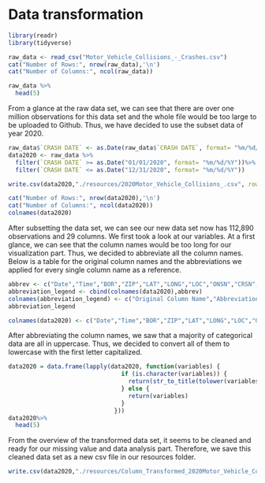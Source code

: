 # Data transformation

```{r}
library(readr)
library(tidyverse)

raw_data <- read_csv("Motor_Vehicle_Collisions_-_Crashes.csv")
cat("Number of Rows:", nrow(raw_data),'\n')
cat("Number of Columns:", ncol(raw_data))

```

```{r}
raw_data %>%
  head(5)
```

From a glance at the raw data set, we can see that there are over one million observations for this data set and the whole file would be too large to be uploaded to Github. Thus, we have decided to use the subset data of year 2020.

```{r}
raw_data$`CRASH DATE` <- as.Date(raw_data$`CRASH DATE`, format= "%m/%d/%Y")
data2020 <- raw_data %>%
  filter(`CRASH DATE` >= as.Date("01/01/2020", format= "%m/%d/%Y"))%>%
  filter(`CRASH DATE` <= as.Date("12/31/2020", format= "%m/%d/%Y")) 

write.csv(data2020,"./resources/2020Motor_Vehicle_Collisions_.csv", row.names = FALSE)
```

```{r}
cat("Number of Rows:", nrow(data2020),'\n')
cat("Number of Columns:", ncol(data2020))
colnames(data2020)
```

After subsetting the data set, we can see our new data set now has 112,890 observations and 29 columns. We first took a look at our variables. At a first glance, we can see that the column names would be too long for our visualization part. Thus, we decided to abbreviate all the column names. Below is a table for the original column names and the abbreviations we applied for every single column name as a reference.

```{r}
abbrev <- c("Date","Time","BOR","ZIP","LAT","LONG","LOC","ONSN","CRSN","OFFSN","#PI","#PK","#PEDI","#PEDK","#CI","#CK","#MI","#MK","CFV1","CFV2","CFV3","CFV4","CFV5","id","VTC1","VTC2","VTC3","VTC4","VTC5")
abbreviation_legend <- cbind(colnames(data2020),abbrev)
colnames(abbreviation_legend) <- c("Original Column Name","Abbreviation")
abbreviation_legend

```

```{r}
colnames(data2020) <- c("Date","Time","BOR","ZIP","LAT","LONG","LOC","ONSN","CRSN","OFFSN","#PI","#PK","#PEDI","#PEDK","#CI","#CK","#MI","#MK","CFV1","CFV2","CFV3","CFV4","CFV5","id","VTC1","VTC2","VTC3","VTC4","VTC5")
```

After abbreviating the column names, we saw that a majority of categorical data are all in uppercase. Thus, we decided to convert all of them to lowercase with the first letter capitalized.

```{r}
data2020 = data.frame(lapply(data2020, function(variables) {
                                if (is.character(variables)) {
                                  return(str_to_title(tolower(variables)))
                                } else {
                                  return(variables)
                                }
                              }))
data2020%>%
  head(5)
```

From the overview of the transformed data set, it seems to be cleaned and ready for our missing value and data analysis part. Therefore, we save this cleaned data set as a new csv file in our resources folder.

```{r}
write.csv(data2020,"./resources/Column_Transformed_2020Motor_Vehicle_Collisions_.csv", row.names = FALSE)
```